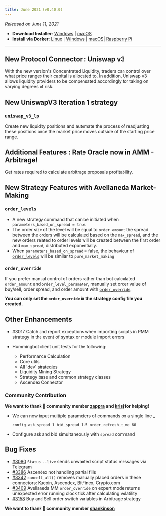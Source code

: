 ```yaml
---
title: June 2021 (v0.40.0)
---
```



_Released on June 11, 2021_

- **Download Installer**: [Windows](https://dist.hummingbot.io/hummingbot_v0.40.0_setup.exe) | [macOS](https://dist.hummingbot.io/hummingbot_v0.40.0.dmg)
- **Install via Docker**: [Linux](/installation/linux/#install-via-docker) | [Windows](/installation/windows/#install-via-docker) | [macOS](/installation/mac/#install-via-docker)| [Raspberry Pi](/installation/raspberry/)

---

## New Protocol Connector : Uniswap v3

With the new version's Concentrated Liquidity, traders can control over what price ranges their capital is allocated to. In addition, Uniswap v3 allows liquidity providers to be compensated accordingly for taking on varying degrees of risk.

## New UniswapV3 Iteration 1 strategy

### `uniswap_v3_lp`

Create new liquidity positions and automate the process of readjusting these positions once the market price moves outside of the starting price range.

## Additional Features : Rate Oracle now in AMM - Arbitrage!

Get rates required to calculate arbitrage proposals profitability.

## New Strategy Features with Avellaneda Market-Making

### `order_levels`

- A new strategy command that can be initiated when `parameters_based_on_spread = true`.
- The order size of the level will be equal to `order_amount` the spread between the orders will be calculated based on the `max_spread`, and the new orders related to order levels will be created between the first order and `max_spread`, distributed exponentially.
- When `parameters_based_on_spread` = false, the behaviour of [`order_levels`](/strategies/avellaneda-market-making/#order-levels) will be similar to `pure_market_making`

### `order_override`

If you prefer manual control of orders rather than bot calculated `order_amount` and `order_level_parameter`, manually set order value of buy/sell, order spread, and order amount with [`order_override`](/strategies/avellaneda-market-making/#order_override).

**You can only set the `order_override` in the strategy config file you created.**

## Other Enhancements

- #3017 Catch and report exceptions when importing scripts in PMM strategy in the event of syntax or module import errors

- Hummingbot client unit tests for the following:
  - Performance Calculation
  - Core utils
  - All 'dev' strategies
  - Liquidity Mining Strategy
  - Strategy base and common strategy classes
  - Ascendex Connector

### Community Contribution

**We want to thank 🙏 community member [zappra](https://github.com/zappra) and [krisj](https://github.com/krisj) for helping!**

- We can now input multiple parameters of commands on a single line \_

  ```
  config ask_spread 1 bid_spread 1.5 order_refresh_time 60
  ```

- Configure ask and bid simultaneously with `spread` command

## Bug Fixes

- [#3080](https://github.com/CoinAlpha/hummingbot/pull/3080) `Status --live` sends unwanted script status messages via Telegram
- [#3386](https://github.com/CoinAlpha/hummingbot/pull/3386/commits) Ascendex not handling partial fills
- [#3342](https://github.com/CoinAlpha/hummingbot/pull/3342/commits) `cancell_all()` removes manually placed orders in these connectors: Kucoin, Ascendex, BitFinex, Crypto.com
- [#3409](https://github.com/CoinAlpha/hummingbot/pull/3409/commits) Avellaneda MM `order_override` on expert mode returns unexpected error running clock tick after calculating volatility
- [#3158](https://github.com/CoinAlpha/hummingbot/pull/3158/commits) Buy and Sell order switch variables in Arbitrage strategy

**We want to thank 🙏 community member [shankinson](https://github.com/shankinson)**
